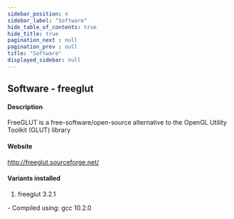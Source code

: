 ```yaml
---
sidebar_position: 4
sidebar_label: "Software"
hide_table_of_contents: true
hide_title: true
pagination_next : null
pagination_prev : null
title: "Software"
displayed_sidebar: null
---
```


## Software - freeglut


#### Description
FreeGLUT is a free-software/open-source alternative to the OpenGL Utility Toolkit (GLUT) library

#### Website
http://freeglut.sourceforge.net/

#### Variants installed
1. freeglut 3.2.1
<div class="ul-circle">
    - Compiled using: gcc 10.2.0
</div>

